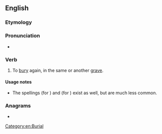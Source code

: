 ==English==

===Etymology===
{{affix|en|re-|inter}}

===Pronunciation===
* {{rhymes|ɜː(r)|lang=en}}

===Verb===
{{en-verb|reinters|reinterring|reinterred}}

# {{lb|en|transitive}} To [[bury]] again, in the same or another [[grave]].

====Usage notes====
* The spellings {{m|en|reintering}} (for {{m|en|reinterring}}) and {{m|en|reintered}} (for {{m|en|reinterred}}) exist as well, but are much less common.

===Anagrams===
* {{anagrams|en|Reinert|Terrien|rentier|terrine}}

[[Category:en:Burial]]
